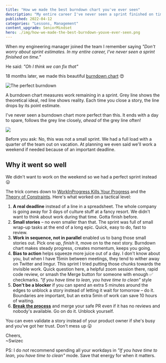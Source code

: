 ```yaml
---
title: "How we made the best burndown chart you've ever seen" 
description: "My entire career I've never seen a sprint finished on time. The new manager said "Oh I think we can fix that" ... 18 months later he proved me wrong" 
published: 2022-04-12
categories: "Lessons, Management"
content_upgrade: SeniorMindset
hero: ./img/how-we-made-the-best-burndown-youve-ever-seen.png
---
```


When my engineering manager joined the team I remember saying _"Don't worry about sprint estimates. In my entire career, I've never seen a sprint finished on time."_

He said: _"Oh I think we can fix that"_

18 months later, we made this beautiful [burndown chart](https://en.wikipedia.org/wiki/Burndown_chart) 😍

![The perfect burndown](./img/The-perfect-burndownf26d65.jpeg)

A burndown chart measures work remaining in a sprint. Grey line shows the theoretical ideal, red line shows reality. Each time you close a story, the line drops by its point estimate.

I've never seen a burndown chart more perfect than this. It ends with a day to spare, follows the grey line closely, _ahead_ of the grey line often!

![](./img/cmahongif6e5cjc.gif)

Before you ask: No, this was not a small sprint. We had a full load with a quarter of the team out on vacation. At planning we even said we'll work a weekend if needed because of an important deadline.

## Why it went so well

We didn't want to work on the weekend so we had a perfect sprint instead 😛

The trick comes down to [WorkInProgress Kills Your Progress](https://swizec.com/blog/workinprogress-kills-your-progress/) and the [Theory of Constraints](https://swizec.com/blog/build-better-software-with-the-theory-of-constraints/). Here's what worked on a tactical level:

1.  **A real deadline** instead of a line in a spreadsheet. The whole company is going away for 3 days of culture stuff at a fancy resort. We didn't want to think about work during that time. Gotta finish before.
2.  **Small stories** – no even smaller than that. The sprint was full of small wrap-up tasks at the end of a long epic. Quick, easy to do, fast to review.
3.  **Work in sequence, not in parallel** enabled us to bang those small stories out. Pick one up, _finish_ it, move on to the next story. Burndown chart makes steady progress, creates momentum, keeps you going.
4.  **Bias to action** helps squeeze more juice out of a day. I don't know about you, but when I have 15min between meetings, they tend to wither away on Twitter and Imgur. This sprint I tried putting those chunks towards the invisible work. Quick question here, a helpful zoom session there, rapid code review, or smash the Merge button for someone with enough ✅ checkmarks. _"If you have time to lean, you have time to clean"_ style
5.  **Don't be a blocker** if you can spend an extra 5 minutes around the edges to unblock a story instead of letting it wait for tomorrow – do it. Boundaries are important, but an extra 5min of work can save 10 hours of waiting.
6.  [**Break the process**](https://swizec.com/blog/why-great-engineers-hack-the-process/) and merge your safe PR even if it has no reviews and nobody's available. Go on do it. Unblock yourself.

You can even validate a story instead of your product owner if she's busy and you've got her trust. Don't mess up 😛

Cheers,<br/>
~Swizec

PS: I do _not_ recommend spending all your workdays in _"If you have time to lean, you have time to clean"_ mode. Save that energy for when it matters.
